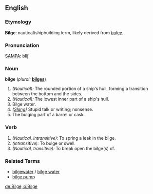 ==English==

===Etymology===
'''Bilge''': nautical/shipbuilding term, likely derived from ''[[bulge]]''.

===Pronunciation===
[[Pronunciation guide|SAMPA]]: bIlj'

===Noun===
'''bilge'''  (''plural:'' '''[[bilges]]''')
# ''(Nautical):'' The rounded portion of a ship's hull, forming a transition between the bottom and the sides.
# ''(Nautical):'' The lowest inner part of a ship's hull. 
# Bilge water. 
# ''([[Slang]])'' Stupid talk or writing; nonsense. 
# The bulging part of a barrel or cask.

===Verb===
{{en-infl-reg-other-e|bilg|e}}
# ''(Nautical, intransitive):'' To spring a leak in the bilge.
# ''(intransitive):'' To bulge or swell.
# ''(Nautical, transitive):'' To break open the bilge(s) of.

===Related Terms===

*[[bilgewater]] / [[bilge water]]
*[[bilge pump]]

[[de:Bilge]]
[[io:Bilge]]